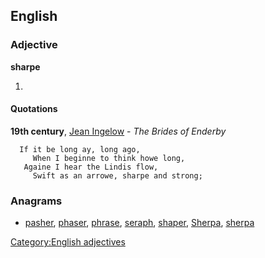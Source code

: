 ==English==

===Adjective===
'''sharpe'''

# {{obsolete spelling of|sharp}}

====Quotations====
'''19th century''', [[w:Jean Ingelow|Jean Ingelow]] - ''The Brides of Enderby''
   If it be long ay, long ago,
      When I beginne to think howe long,
    Againe I hear the Lindis flow,
      Swift as an arrowe, sharpe and strong;

===Anagrams===
* [[pasher#English|pasher]], [[phaser#English|phaser]], [[phrase#English|phrase]], [[seraph#English|seraph]], [[shaper#English|shaper]], [[Sherpa#English|Sherpa]], [[sherpa#English|sherpa]]
[[Category:English adjectives]]